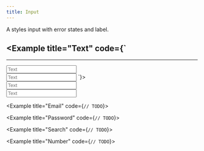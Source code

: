 ```yaml
---
title: Input
---
```


<ComponentHeader name="Input">
  A styles input with error states and label.
</ComponentHeader>

<Example title="Text" code={`
---
---

<Input placeholder="Text" label="Input" />
<br />
<Input placeholder="Text" label="Input" error="Can not be empty" />
`}>
  <div class="max-w-[300px]">
    <Input placeholder="Text" label="Input" client:only="vue" />
    <br />
    <Input placeholder="Text" label="Input" error="Can not be empty" client:only="vue" />
  </div>
</Example>

<Example title="Email" code={`
// TODO
`}>
  <div class="max-w-[300px]">
    <InputEmail placeholder="muster@example.com" label="Email" client:only="vue" />
  </div>
</Example>

<Example title="Password" code={`
// TODO
`}>
  <div class="max-w-[300px]">
    <InputPassword placeholder="Password" label="Password" client:only="vue" />
  </div>
</Example>

<Example title="Search" code={`
// TODO
`}>
  <div class="max-w-[300px]">
    <InputSearch placeholder="Search for something.." label="Search" client:only="vue" />
  </div>
</Example>

<Example title="Number" code={`
// TODO
`}>
  <div class="max-w-[300px]">
    <InputNumber placeholder="Number" label="Number" client:only="vue" />
  </div>
</Example>
